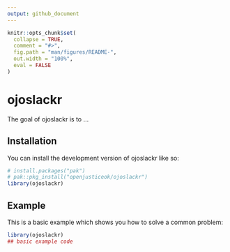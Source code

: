 ```yaml
---
output: github_document
---
```


<!-- README.md is generated from README.Rmd. Please edit that file -->

```r
knitr::opts_chunk$set(
  collapse = TRUE,
  comment = "#>",
  fig.path = "man/figures/README-",
  out.width = "100%",
  eval = FALSE
)
```

# ojoslackr

<!-- badges: start -->
<!-- badges: end -->

The goal of ojoslackr is to ...

## Installation

You can install the development version of ojoslackr like so:

```r
# install.packages("pak")
# pak::pkg_install("openjusticeok/ojoslackr")
library(ojoslackr)
```

## Example

This is a basic example which shows you how to solve a common problem:

```r
library(ojoslackr)
## basic example code
```
